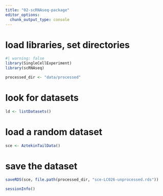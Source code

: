 ```yaml
---
title: "02-scRNAseq-package"
editor_options: 
  chunk_output_type: console
---
```


# load libraries, set directories

```r
#| warning: false
library(SingleCellExperiment)
library(scRNAseq)

processed_dir <- "data/processed"
```

# look for datasets

```r
ld <- listDatasets()
```

# load a random dataset

```r
sce <- AztekinTailData()
```

# save the dataset

```r
saveRDS(sce, file.path(processed_dir, "sce-LC026-unprocessed.rds"))
```

```r
sessionInfo()
```
